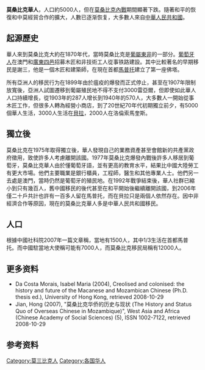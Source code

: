 {{Infobox Ethnic group
|group    = 莫桑比克华人
|poptime  = [[#Numbers|不同的统计來源]]:<BR/>1,500 to 12,000
|popplace = [[马普托|马普托]]；很多人原居住于[[葡萄牙|葡萄牙]]和[[澳门|澳门]]<ref name="Jian">{{harvnb|Jian|2007}}</ref>
|langs    = [[葡萄牙语|葡萄牙语]]<br/> [[汉语|汉语]]（主要为[[粵語|粵語]][[台山话|台山话]]； 新移民使用[[普通话|普通话]]）<ref name="Jian" />
|related-c  = [[海外华人|海外华人]]
}}
'''莫桑比克華人'''，人口約5000人，但在[[莫桑比克內戰|莫桑比克內戰]]期間顯著下跌。隨著和平的恢復和中莫經貿合作的擴大，人數已逐渐恢复，大多數人來自[[中華人民共和國|中華人民共和國]]。

==起源歷史==
華人來到莫桑比克大約在1870年代，當時莫桑比克是[[葡屬東非|葡屬東非]]的一部分。[[葡萄牙人|葡萄牙人]]在澳門和[[廣東|廣東]][[四邑|四邑]]招募木匠和非技術工人從事铁路建設。其中比較著名的早期移民是謝三，他是一個木匠和建築師，在現在首都[[馬普托|馬普托]]建立了第一座佛塔。

所有亞洲人的移民行为在1899年由於瘟疫的爆發而正式停止，甚至在1907年限制放寬後，亞洲人試圖遷移到葡屬殖民地不得不支付3000雷亞爾，但即使如此華人人口持續增長，從1903年的287人增长到1940年的570人，大多數人一開始從事木匠工作，但很多人轉為經營小商店，到了20世紀70年代初期獨立前夕，有5000個華人生活，3000人生活在[[貝拉|貝拉]]，2000人在洛倫索馬奎斯。

==獨立後==
莫桑比克在1975年取得獨立後，華人發現自己的業務資產甚至會館新的共產黨政府徵用，致使許多人考慮離開該國。1977年莫桑比克爆發內戰後許多人移居到葡萄牙，莫桑比克華人由於懂葡萄牙語，並有更高的教育水平，結果比中國大陸勞工有更大市場。他們主要職業是銀行櫃員，工程師，醫生和其他專業人士。他們另一去處是澳門，當時仍然是葡萄牙的殖民地。在1992年戰爭結束後，華人社群已縮小到只有幾百人，舊中國移民的後代甚至在和平開始後繼續離開該國，到2006年僅二十戶共計也許有一百多人留在馬普托，而在貝拉只是兩個人依然存在。因中非經濟合作等原因，現在的莫桑比克華人多是中華人民共和國移民。

==人口==
根據中國社科院2007年一篇文章稱，當地有1500人，其中1/3生活在首都馬普托。而中國駐當地大使稱可能有7000人，而莫桑比克移民局稱有12000人。

==更多资料==
*Da Costa Morais, Isabel Maria (2004), Creolised and colonised: the history and future of the Macanese and Mozambican Chinese (Ph.D. thesis ed.), University of Hong Kong, retrieved 2008-10-29
*Jian, Hong (2007), "莫桑比克华侨的历史与现状 (The History and Status Quo of Overseas Chinese in Mozambique)", West Asia and Africa (Chinese Academy of Social Sciences) (5), ISSN 1002-7122, retrieved 2008-10-29

==参考资料==
{{reflist|3}}

{{海外华人}}

[[Category:莫三比克人|Category:莫三比克人]]
[[Category:各国华人|Category:各国华人]]